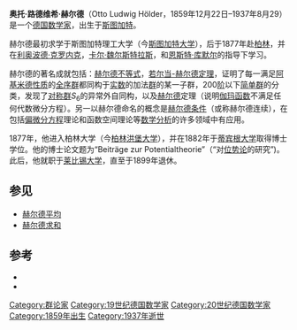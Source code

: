 {{Infobox scientist
| name                    = 奥托·路德维希·赫尔德<br />Otto Ludwig Hölder
| image                   = Hoelder Otto.jpg
| image_size              = 150px
| caption                 = 奥托·赫尔德
| birth_date              = {{birth date|1859|12|22|df=y}}
| birth_place             = {{flag|German Confederation}}[[斯图加特|斯图加特]]
| death_date              = {{death date and age|1937|08|29|1859|12|22|df=y}}
| death_place             = {{flag|Nazi Germany}}[[莱比锡|莱比锡]]
| residence               = 
| citizenship             =
| nationality             = [[德国|德国]]
| ethnicity               =
| field                   = [[数学|数学]]
| work_institution        = 
| alma_mater              = 
| doctoral_advisor        = {{le|Paul du Bois-Reymond}}
| doctoral_students       = [[埃米爾·阿廷|埃米爾·阿廷]]<br />{{le|大衛·吉爾巴格|David Gilbarg}}<br />{{le|威廉·泰爾法爾|William Threlfall}}<br />{{le|赫爾曼·維米爾|Hermann Vermeil}}
| known_for               = [[赫尔德不等式|赫尔德不等式]]<br />[[幂平均|赫尔德平均]]
| author_abbreviation_bot = 
| author_abbreviation_zoo = 
| prizes                  =
| religion                = 
| footnotes               = 
}}

'''奥托·路德维希·赫尔德'''（Otto Ludwig Hölder，1859年12月22日–1937年8月29）是一个[[德国|德国]][[数学家|数学家]]，出生于[[斯图加特|斯图加特]]。

赫尔德最初求学于斯图加特理工大学（今[[斯图加特大学|斯图加特大学]]），后于1877年赴[[柏林|柏林]]，并在[[利奥波德·克罗内克|利奥波德·克罗内克]]，[[卡尔·魏尔斯特拉斯|卡尔·魏尔斯特拉斯]]，和[[恩斯特·库默尔|恩斯特·库默尔]]的指导下学习。

赫尔德的著名成就包括：[[赫尔德不等式|赫尔德不等式]]，[[合成列#若尔当-赫尔德定理|若尔当-赫尔德定理]]，证明了每一满足[[阿基米德性质|阿基米德性质]]的[[全序群|全序群]]都同构于[[实数|实数]]的加法[[群|群]]的某一子群，200[[阶_(群论)|阶]]以下[[简单群|简单群]]的分类，发现了[[对称群_(n次对称群)|对称群]]''S''<sub>6</sub>的异常外自同构，以及[[赫尔德|赫尔德]]定理（说明[[伽玛函数|伽玛函数]]不满足任何代数微分方程）。另一以赫尔德命名的概念是[[赫尔德条件|赫尔德条件]]（或称赫尔德连续），在包括[[偏微分方程|偏微分方程]]理论和函数空间理论等[[数学分析|数学分析]]的许多领域中有应用。

1877年，他进入柏林大学（今[[柏林洪堡大学|柏林洪堡大学]]），并在1882年于[[蒂宾根大学|蒂宾根大学]]取得博士学位。他的博士论文题为“Beiträge zur Potentialtheorie”（“对[[位势论|位势论]]的研究”)。此后，他就职于[[莱比锡大学|莱比锡大学]]，直至于1899年退休。

== 参见 ==
* [[幂平均|赫尔德平均]]
* [[赫尔德求和|赫尔德求和]]

== 参考 ==
* {{MacTutor Biography|id=Holder}}
* {{MathGenealogy|id=18608}}

{{Authority control}}

{{DEFAULTSORT:Holder, Otto}}
[[Category:群论家|Category:群论家]]
[[Category:19世纪德国数学家|Category:19世纪德国数学家]]
[[Category:20世纪德国数学家|Category:20世纪德国数学家]]
[[Category:1859年出生|Category:1859年出生]]
[[Category:1937年逝世|Category:1937年逝世]]